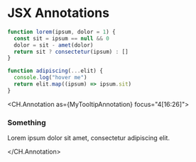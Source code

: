 
# JSX Annotations

```js
function lorem(ipsum, dolor = 1) {
  const sit = ipsum == null && 0
  dolor = sit - amet(dolor)
  return sit ? consectetur(ipsum) : []
}

function adipiscing(...elit) {
  console.log("hover me")
  return elit.map((ipsum) => ipsum.sit)
}
```

<CH.Annotation as={MyTooltipAnnotation} focus="4[16:26]">

### Something

Lorem ipsum dolor sit amet, consectetur adipiscing elit.

</CH.Annotation>
